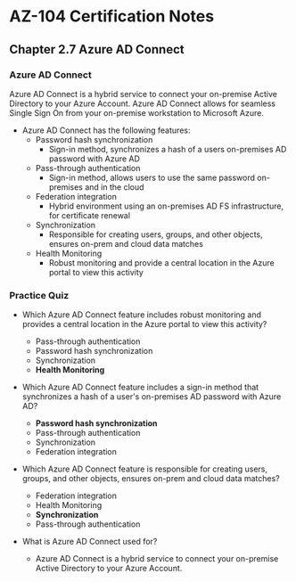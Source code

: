 # AZ-104 Certification Notes
## Chapter 2.7 Azure AD Connect

### Azure AD Connect
Azure AD Connect is a hybrid service to connect your on-premise Active Directory to your Azure Account. Azure AD Connect allows for seamless Single Sign On from your on-premise workstation to Microsoft Azure.

* Azure AD Connect has the following features:
	* Password hash synchronization
		* Sign-in method, synchronizes a hash of a users on-premises AD password with Azure AD
	* Pass-through authentication
		* Sign-in method, allows users to use the same password on-premises and in the cloud
	* Federation integration
		* Hybrid environment using an on-premises AD FS infrastructure, for certificate renewal
	* Synchronization
		* Responsible for creating users, groups, and other objects, ensures on-prem and cloud data matches
	* Health Monitoring
		* Robust monitoring and provide a central location in the Azure portal to view this activity

### Practice Quiz
* Which Azure AD Connect feature includes robust monitoring and provides a central location in the Azure portal to view this activity?
	* Pass-through authentication
	* Password hash synchronization
	* Synchronization
	* **Health Monitoring**
* Which Azure AD Connect feature includes a sign-in method that synchronizes a hash of a user's on-premises AD password with Azure AD?
	* **Password hash synchronization**
	* Pass-through authentication
	* Synchronization
	* Federation integration
* Which Azure AD Connect feature is responsible for creating users, groups, and other objects, ensures on-prem and cloud data matches​?
	* Federation integration
	* Health Monitoring
	* **Synchronization**
	* Pass-through authentication

* What is Azure AD Connect used for?
	* Azure AD Connect is a hybrid service to connect your on-premise Active Directory to your Azure Account​.